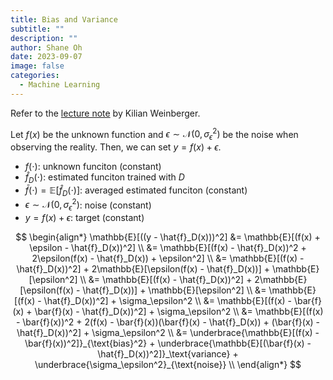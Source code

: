 ```yaml
---
title: Bias and Variance
subtitle: ""
description: ""
author: Shane Oh
date: 2023-09-07
image: false
categories:
  - Machine Learning
---
```


Refer to the [lecture note](https://www.cs.cornell.edu/courses/cs4780/2018fa/lectures/lecturenote12.html)
by Kilian Weinberger.

Let $f(x)$ be the unknown function and $\epsilon \sim \mathcal{N}(0, \sigma_\epsilon^2)$ be the noise
when observing the reality.
Then, we can set $y = f(x) + \epsilon$.

- $f(\cdot)$: unknown funciton (constant)
- $\hat{f}_D(\cdot)$: estimated funciton trained with $D$
- $\bar{f}(\cdot) = \mathbb{E}[\hat{f}_D(\cdot)]$: averaged estimated funciton (constant)
- $\epsilon \sim \mathcal{N}(0, \sigma_\epsilon^2)$: noise (constant)
- $y = f(x) + \epsilon$: target (constant)

$$
\begin{align*}
\mathbb{E}[((y - \hat{f}_D(x)))^2]
&= \mathbb{E}[(f(x) + \epsilon - \hat{f}_D(x))^2] \\
&= \mathbb{E}[(f(x) - \hat{f}_D(x))^2 + 2\epsilon(f(x) - \hat{f}_D(x)) + \epsilon^2] \\
&= \mathbb{E}[(f(x) - \hat{f}_D(x))^2] + 2\mathbb{E}[\epsilon(f(x) - \hat{f}_D(x))] + \mathbb{E}[\epsilon^2] \\
&= \mathbb{E}[(f(x) - \hat{f}_D(x))^2] + 2\mathbb{E}[\epsilon(f(x) - \hat{f}_D(x))] + \mathbb{E}[\epsilon^2] \\
&= \mathbb{E}[(f(x) - \hat{f}_D(x))^2] + \sigma_\epsilon^2 \\
&= \mathbb{E}[(f(x) - \bar{f}(x) + \bar{f}(x) - \hat{f}_D(x))^2] + \sigma_\epsilon^2 \\
&= \mathbb{E}[(f(x) - \bar{f}(x))^2 + 2(f(x) - \bar{f}(x))(\bar{f}(x) - \hat{f}_D(x)) + (\bar{f}(x) - \hat{f}_D(x))^2] + \sigma_\epsilon^2 \\
&= \underbrace{\mathbb{E}[(f(x) - \bar{f}(x))^2]}_{\text{bias}^2} + \underbrace{\mathbb{E}[(\bar{f}(x) - \hat{f}_D(x))^2]}_\text{variance} + \underbrace{\sigma_\epsilon^2}_{\text{noise}} \\
\end{align*}
$$
